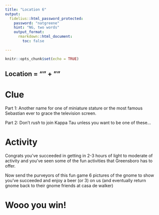 ```yaml
---
title: "Location 6"
output:
  fidelius::html_password_protected:
    password: "natgreene"
    hint: "NG, two words"
    output_format: 
      rmarkdown::html_document:
        toc: false
      
---
```


```r
knitr::opts_chunk$set(echo = TRUE)
```

## Location = "__" + "__"

# Clue

Part 1: Another name for one of miniature stature or the most famous Sebastian ever to grace the television screen.

Part 2: Don't _rush_ to join Kappa Tau unless you want to be one of these...


# Activity

Congrats you've succeeded in getting in 2-3 hours of light to moderate of activity and you've seen some of the fun activities that Greensboro has to offer.

Now send the purveyors of this fun game 6 pictures of the gnome to show you've succeeded and enjoy a beer (or 3) on us (and eventually return gnome back to their gnome friends at casa de walker)


# Wooo you win!